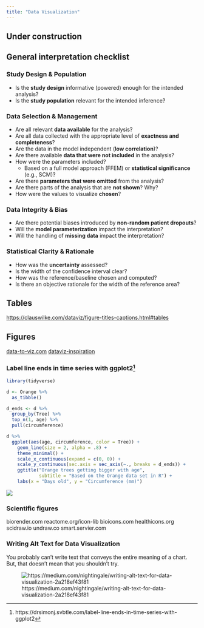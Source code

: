 ```yaml
---
title: "Data Visualization"
---
```


:::{.callout-caution}
# Under construction
:::

## General interpretation checklist

### Study Design & Population

* Is the **study design** informative (powered) enough for the intended analysis?
* Is the **study population** relevant for the intended inference?

### Data Selection & Management

* Are all relevant **data available** for the analysis?
* Are all data collected with the appropriate level of **exactness and completeness**?
* Are the data in the model independent (**low correlation**)?
* Are there available **data that were not included** in the analysis?
* How were the parameters included?
  * Based on a full model approach (FFEM) or **statistical significance** (e.g., SCM)?
* Are there **parameters that were omitted** from the analysis?
* Are there parts of the analysis that are **not shown**? Why?
* How were the values to visualize **chosen**?

### Data Integrity & Bias

* Are there potential biases introduced by **non-random patient dropouts**?
* Will the **model parameterization** impact the interpretation?
* Will the handling of **missing data** impact the interpretation?

### Statistical Clarity & Rationale

* How was the **uncertainty** assessed?
* Is the width of the confidence interval clear?
* How was the reference/baseline chosen and computed?
* Is there an objective rationale for the width of the reference area?

## Tables

[https://clauswilke.com/dataviz/figure-titles-captions.html#tables](https://clauswilke.com/dataviz/figure-titles-captions.html#tables)

## Figures

[data-to-viz.com](https://www.data-to-viz.com)
[dataviz-inspiration](https://www.dataviz-inspiration.com)

### Label line ends in time series with ggplot2^[https://drsimonj.svbtle.com/label-line-ends-in-time-series-with-ggplot2]

```r
library(tidyverse)

d <- Orange %>% 
  as_tibble()

d_ends <- d %>% 
  group_by(Tree) %>% 
  top_n(1, age) %>% 
  pull(circumference)

d %>% 
  ggplot(aes(age, circumference, color = Tree)) +
    geom_line(size = 2, alpha = .8) +
    theme_minimal() +
    scale_x_continuous(expand = c(0, 0)) +
    scale_y_continuous(sec.axis = sec_axis(~., breaks = d_ends)) +
    ggtitle("Orange trees getting bigger with age",
            subtitle = "Based on the Orange data set in R") +
    labs(x = "Days old", y = "Circumference (mm)")
```

![](./images/line-end-label.png)

### Scientific figures

biorender.com
reactome.org/icon-lib
bioicons.com
healthicons.org
scidraw.io
undraw.co
smart.servier.com

### Writing Alt Text for Data Visualization

You probably can’t write text that conveys the entire meaning of a chart.
But, that doesn’t mean that you shouldn’t try.

![https://medium.com/nightingale/writing-alt-text-for-data-visualization-2a218ef43f81](images/alt-text.png)

